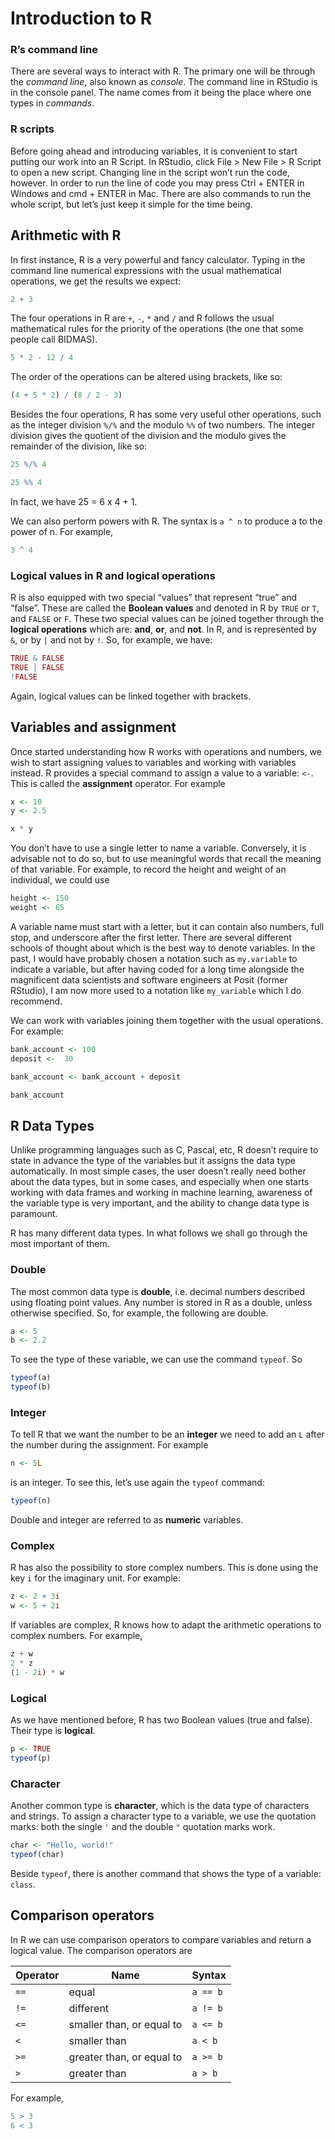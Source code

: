 # Introduction to R

### R's command line

There are several ways to interact with R. The primary one will be through the *command line*, also known as *console*. The command line in RStudio is in the console panel. The name comes from it being the place where one types in *commands*.

### R scripts

Before going ahead and introducing variables, it is convenient to start putting our work into an R Script. In RStudio, click File \> New File \> R Script to open a new script. Changing line in the script won't run the code, however. In order to run the line of code you may press Ctrl + ENTER in Windows and cmd + ENTER in Mac. There are also commands to run the whole script, but let's just keep it simple for the time being.

## Arithmetic with R

In first instance, R is a very powerful and fancy calculator. Typing in the command line numerical expressions with the usual mathematical operations, we get the results we expect:

```r
2 + 3
```

The four operations in R are `+`, `-`, `*` and `/` and R follows the usual mathematical rules for the priority of the operations (the one that some people call BIDMAS).

```r
5 * 2 - 12 / 4
```

The order of the operations can be altered using brackets, like so:

```r
(4 + 5 * 2) / (8 / 2 - 3)
```

Besides the four operations, R has some very useful other operations, such as the integer division `%/%` and the modulo `%%` of two numbers. The integer division gives the quotient of the division and the modulo gives the remainder of the division, like so:

```r
25 %/% 4
```

```r
25 %% 4
```

In fact, we have 25 = 6 x 4 + 1.

We can also perform powers with R. The syntax is `a ^ n` to produce a to the power of n. For example,

```r
3 ^ 4
```

### Logical values in R and logical operations

R is also equipped with two special "values" that represent "true" and "false". These are called the **Boolean values** and denoted in R by `TRUE` or `T`, and `FALSE` or `F`. These two special values can be joined together through the **logical operations** which are: **and**, **or**, and **not**. In R, and is represented by `&`, or by `|` and not by `!`. So, for example, we have:

```r
TRUE & FALSE
TRUE | FALSE
!FALSE
```

Again, logical values can be linked together with brackets.

## Variables and assignment

Once started understanding how R works with operations and numbers, we wish to start assigning values to variables and working with variables instead. R provides a special command to assign a value to a variable: `<-`. This is called the **assignment** operator. For example

```r
x <- 10
y <- 2.5

x * y
```

You don't have to use a single letter to name a variable. Conversely, it is advisable not to do so, but to use meaningful words that recall the meaning of that variable. For example, to record the height and weight of an individual, we could use

```r
height <- 150
weight <- 65
```

::: {.callout-caution title="On the names of variables"}
A variable name must start with a letter, but it can contain also numbers, full stop, and underscore after the first letter. There are several different schools of thought about which is the best way to denote variables. In the past, I would have probably chosen a notation such as `my.variable` to indicate a variable, but after having coded for a long time alongside the magnificent data scientists and software engineers at Posit (former RStudio), I am now more used to a notation like `my_variable` which I do recommend.
:::

We can work with variables joining them together with the usual operations. For example:

```r
bank_account <- 100
deposit <-  30

bank_account <- bank_account + deposit

bank_account
```

## R Data Types

Unlike programming languages such as C, Pascal, etc, R doesn't require to state in advance the type of the variables but it assigns the data type automatically. In most simple cases, the user doesn't really need bother about the data types, but in some cases, and especially when one starts working with data frames and working in machine learning, awareness of the variable type is very important, and the ability to change data type is paramount.

R has many different data types. In what follows we shall go through the most important of them.

### Double

The most common data type is **double**, i.e. decimal numbers described using floating point values. Any number is stored in R as a double, unless otherwise specified. So, for example, the following are double.

```r
a <- 5
b <- 2.2
```

To see the type of these variable, we can use the command `typeof`. So

```r
typeof(a)
typeof(b)
```

### Integer

To tell R that we want the number to be an **integer** we need to add an `L` after the number during the assignment. For example

```r
n <- 5L
```

is an integer. To see this, let's use again the `typeof` command:

```r
typeof(n)
```

Double and integer are referred to as **numeric** variables.

### Complex

R has also the possibility to store complex numbers. This is done using the key `i` for the imaginary unit. For example:

```r
z <- 2 + 3i
w <- 5 + 2i
```

If variables are complex, R knows how to adapt the arithmetic operations to complex numbers. For example,

```r
z + w
2 * z
(1 - 2i) * w
```

### Logical

As we have mentioned before, R has two Boolean values (true and false). Their type is **logical**.

```r
p <- TRUE
typeof(p)
```

### Character

Another common type is **character**, which is the data type of characters and strings. To assign a character type to a variable, we use the quotation marks: both the single `'` and the double `"` quotation marks work.

```r
char <- "Hello, world!"
typeof(char)
```

::: callout-warning
Beside `typeof`, there is another command that shows the type of a variable: `class`.
:::

## Comparison operators

In R we can use comparison operators to compare variables and return a logical value. The comparison operators are

| Operator | Name                      | Syntax    |
|----------|---------------------------|-----------|
| `==`     | equal                     | `a == b`  |
| `!=`     | different                 | `a != b`  |
| `<=`     | smaller than, or equal to | `a <= b`  |
| `<`      | smaller than              | `a < b`   |
| `>=`     | greater than, or equal to | `a >= b`  |
| `>`      | greater than              | `a > b`   |

For example,

```r
5 > 3
6 < 3
```
